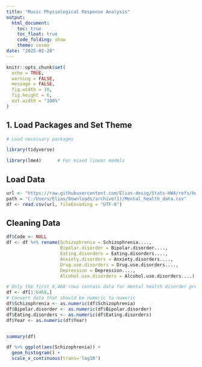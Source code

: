```yaml
---
title: "Music Physiological Response Analysis"
output: 
  html_document:
    toc: true
    toc_float: true
    code_folding: show
    theme: cosmo
date: "2025-02-28"
---
```


```r
knitr::opts_chunk$set(
  echo = TRUE,
  warning = FALSE,
  message = FALSE,
  fig.width = 10, 
  fig.height = 6,
  out.width = "100%"
)
```

## 1. Load Packages and Set Theme

```r
# Load necessary packages

library(tidyverse)

library(lme4)      # For mixed linear models


```


## Load Data

```r
url <- "https://raw.githubusercontent.com/Elias-desig/Stats-HW4/refs/heads/main/Mental%20health%20Depression%20disorder%20Data.csv?token=GHSAT0AAAAAAC7MUCUFSTFNAEB6HZC3JJQAZ6ILOFQ"
path = "C:/Users/Elias/Downloads/archive(1)/Mental_health_data.csv"
df <- read.csv(url, fileEncoding = "UTF-8")
```


## Cleaning Data

```r
df$Code <- NULL
df <- df %>% rename(Schizophrenia = Schizophrenia....,
                    Bipolar.disorder = Bipolar.disorder....,
                    Eating.disorders = Eating.disorders....,
                    Anxiety.disorders = Anxiety.disorders....,
                    Drug.use.disorders = Drug.use.disorders....,
                    Depression = Depression....,
                    Alcohol.use.disorders = Alcohol.use.disorders....)

# Only the first 6,468 rows contain data for mental health disorder prevalence in percentages 
df <- df[1:6468,]
# Convert data that should be numeric to numeric
df$Schizophrenia <- as.numeric(df$Schizophrenia)
df$Bipolar.disorder <- as.numeric(df$Bipolar.disorder)
df$Eating.disorders <- as.numeric(df$Eating.disorders)
df$Year <- as.numeric(df$Year)


summary(df)


```

```r
df %>% ggplot(aes(Schizophrenia)) + 
  geom_histogram() +
  scale_x_continuous(trans='log10')
```

```r

```

```r

```

```r

```
